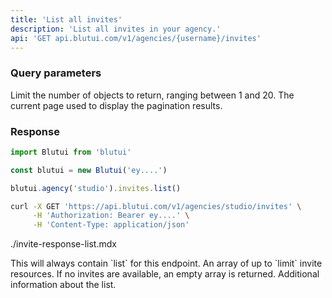 ```yaml
---
title: 'List all invites'
description: 'List all invites in your agency.'
api: 'GET api.blutui.com/v1/agencies/{username}/invites'
---
```


### Query parameters

<Parameter name="limit" type="integer | default: 10">
Limit the number of objects to return, ranging between 1 and 20.
</Parameter>

<Parameter name="page" type="integer | default: 1">
The current page used to display the pagination results.
</Parameter>

### Response

```ts tab="Node.js"
import Blutui from 'blutui'

const blutui = new Blutui('ey....')

blutui.agency('studio').invites.list()
```

```bash tab="cURL"
curl -X GET 'https://api.blutui.com/v1/agencies/studio/invites' \
     -H 'Authorization: Bearer ey....' \
     -H 'Content-Type: application/json'
```

<include>./invite-response-list.mdx</include>

<Parameter name="object" type="string">
This will always contain `list` for this endpoint.
</Parameter>

<Parameter name="data" type="array">
An array of up to `limit` invite resources. If no invites are available, an empty array is returned.
</Parameter>

<Parameter name="meta" type="object">
Additional information about the list.
</Parameter>
